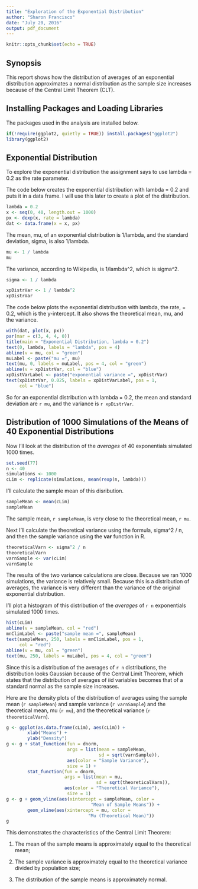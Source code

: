 ```yaml
---
title: "Exploration of the Exponential Distribution"
author: "Sharon Francisco"
date: "July 20, 2016"
output: pdf_document
---
```


```r
knitr::opts_chunk$set(echo = TRUE)
```

## Synopsis

This report shows how the distribution of averages of an exponential distribution approximates a normal distribution as the sample size increases because of the Central Limit Theorem (CLT).

## Installing Packages and Loading Libraries 
The packages used in the analysis are installed below.

```r
if(!require(ggplot2, quietly = TRUE)) install.packages("ggplot2")
library(ggplot2)
```


## Exponential Distribution

To explore the exponential distribution the assignment says to use lambda = 0.2 as the rate parameter.

The code below creates the exponential distribution with lambda = 0.2 and puts it in a data frame. I will use this later to create a plot of the distribution.

```r
lambda = 0.2
x <- seq(0, 40, length.out = 1000)
px <- dexp(x, rate = lambda)
dat <- data.frame(x = x, px)
```

The mean, mu, of an exponential distribution is 1/lambda, and the standard deviation, sigma, is also 1/lambda.

```r
mu <- 1 / lambda
mu
```

The variance, according to Wikipedia, is 1/lambda^2, which is sigma^2.

```r
sigma <- 1 / lambda

xpDistrVar <- 1 / lambda^2
xpDistrVar
```

The code below plots the exponential distribution with lambda, the rate, = 0.2, which is the y-intercept. It also shows the theoretical mean, mu, and the variance.

```r
with(dat, plot(x, px))
par(mar = c(3, 4, 4, 0))
title(main = "Exponential Distribution, lambda = 0.2")
text(0, lambda, labels = "lambda", pos = 4)
abline(v = mu, col = "green")
muLabel <- paste("mu =", mu)
text(mu, 0, labels = muLabel, pos = 4, col = "green")
abline(v = xpDistrVar, col = "blue")
xpDistVarLabel <- paste("exponential variance =", xpDistrVar)
text(xpDistrVar, 0.025, labels = xpDistVarLabel, pos = 1, 
     col = "blue")

```

So for an exponential distribution with lambda = 0.2, the mean and standard deviation are `r mu`, and the variance is `r xpDistrVar`.


## Distribution of 1000 Simulations of the Means of 40 Exponential Distributions

Now I'll look at the distribution of the *averages* of 40 exponentials simulated 1000 times.

```r
set.seed(77)
n <- 40
simulations <- 1000
cLim <- replicate(simulations, mean(rexp(n, lambda)))
```

I'll calculate the sample mean of this disribution.

```r
sampleMean <- mean(cLim)
sampleMean
```

The sample mean, `r sampleMean`, is very close to the theoretical mean, `r mu`.

Next I'll calculate the theoretical variance using the formula, sigma^2 / n, and then the sample variance using the **var** function in R.

```r
theoreticalVarn <- sigma^2 / n
theoreticalVarn
varnSample <- var(cLim)
varnSample
```

The results of the two variance calculations are close. Because we ran 1000 simulations, the variance is relatively small. Because this is a distribution of averages, the variance is very different than the variance of the original exponential distribution.

I'll plot a histogram of this distribution of the *averages* of `r n` exponentials simulated 1000 times.

```r
hist(cLim)
abline(v = sampleMean, col = "red")
mnClimLabel <- paste("sample mean =", sampleMean)
text(sampleMean, 250, labels = mnClimLabel, pos = 1,
     col = "red")
abline(v = mu, col = "green")
text(mu, 250, labels = muLabel, pos = 4, col = "green")

```

Since this is a distribution of the averages of `r n` distributions, the distribution looks Gaussian because of the Central Limit Theorem, which states that the distribution of averages of iid variables becomes that of a standard normal as the sample size increases.

Here are the density plots of the distribution of averages using the sample mean (`r sampleMean`) and sample variance (`r varnSample`) and the theoretical mean, mu (`r mu`), and the theoretical variance (`r theoreticalVarn`). 

```r
g <- ggplot(as.data.frame(cLim), aes(cLim)) +
        xlab("Means") +
        ylab("Density")
g <- g + stat_function(fun = dnorm,
                       args = list(mean = sampleMean, 
                                   sd = sqrt(varnSample)),
                       aes(color = "Sample Variance"), 
                       size = 1) +
        stat_function(fun = dnorm,
                      args = list(mean = mu, 
                                  sd = sqrt(theoreticalVarn)),
                      aes(color = "Theoretical Variance"), 
                       size = 1)
g <- g + geom_vline(aes(xintercept = sampleMean, color = 
                                "Mean of Sample Means")) +
        geom_vline(aes(xintercept = mu, color = 
                               "Mu (Theoretical Mean)"))
g

```

This demonstrates the characteristics of the Central Limit Theorem:

1. The mean of the sample means is approximately equal to the theoretical mean;

2. The sample variance is approximately equal to the theoretical variance divided by population size;

3. The distribution of the sample means is approximately normal.


























